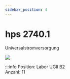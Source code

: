 ```yaml
---
sidebar_position: 4
---
```


# hps 2740.1
Universalstromversorgung

[![](/image/labore/b2/hps_universalstromversorgung_2740_1_min.jpg)](/image/labore/b2/hps_universalstromversorgung_2740_1.jpg)


:::info
Position:   Labor UGII B2\
Anzahl:     11